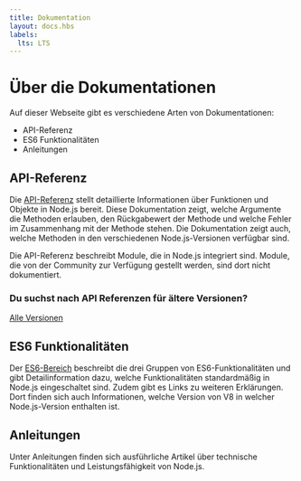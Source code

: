 ```yaml
---
title: Dokumentation
layout: docs.hbs
labels:
  lts: LTS
---
```


# Über die Dokumentationen

Auf dieser Webseite gibt es verschiedene Arten von Dokumentationen:

- API-Referenz
- ES6 Funktionalitäten
- Anleitungen

## API-Referenz

Die [API-Referenz](https://nodejs.org/api/) stellt detaillierte Informationen über Funktionen und
Objekte in Node.js bereit. Diese Dokumentation zeigt, welche Argumente die
Methoden erlauben, den Rückgabewert der Methode und welche Fehler im
Zusammenhang mit der Methode stehen. Die Dokumentation zeigt auch, welche
Methoden in den verschiedenen Node.js-Versionen verfügbar sind.

Die API-Referenz beschreibt Module, die in Node.js integriert sind. Module, die
von der Community zur Verfügung gestellt werden, sind dort nicht dokumentiert.

<div className="highlight-box">

### Du suchst nach API Referenzen für ältere Versionen?

<NodeApiVersionLinks />

[Alle Versionen](https://nodejs.org/docs/)

</div>

## ES6 Funktionalitäten

Der [ES6-Bereich](/en/docs/es6/) beschreibt die drei Gruppen von ES6-Funktionalitäten und gibt Detailinformation dazu, welche Funktionalitäten
standardmäßig in Node.js eingeschaltet sind. Zudem gibt es Links zu weiteren
Erklärungen. Dort finden sich auch Informationen, welche Version von V8 in
welcher Node.js-Version enthalten ist.

## Anleitungen

Unter Anleitungen finden sich ausführliche Artikel über technische
Funktionalitäten und Leistungsfähigkeit von Node.js.
